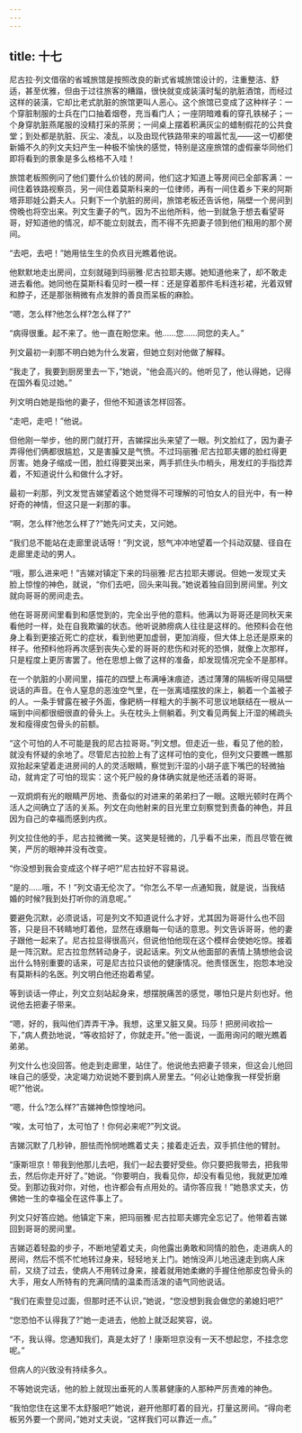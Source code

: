 ```yaml
---
---
---
```

title: 十七
---




尼古拉·列文借宿的省城旅馆是按照改良的新式省城旅馆设计的，注重整洁、舒适，甚至优雅，但由于过往旅客的糟蹋，很快就变成装潢时髦的肮脏酒馆，而经过这样的装潢，它却比老式肮脏的旅馆更叫人恶心。这个旅馆已变成了这种样子：一个穿脏制服的士兵在门口抽着烟卷，充当看门人；一座阴暗难看的穿孔铁梯子；一个身穿肮脏燕尾服的没精打采的茶房；一间桌上摆着积满灰尘的蜡制假花的公共食堂；到处都是肮脏、灰尘、凌乱，以及由现代铁路带来的喧嚣忙乱——这一切都使新婚不久的列文夫妇产生一种极不愉快的感觉，特别是这座旅馆的虚假豪华同他们即将看到的景象是多么格格不入哇！

旅馆老板照例问了他们要什么价钱的房间，他们这才知道上等房间已全部客满：一间住着铁路视察员，另一间住着莫斯科来的一位律师，再有一间住着乡下来的阿斯塔菲耶娃公爵夫人。只剩下一个肮脏的房间，旅馆老板还告诉他，隔壁一个房间到傍晚也将空出来。列文生妻子的气，因为不出他所料，他一到就急于想去看望哥哥，好知道他的情况，却不能立刻就去，而不得不先把妻子领到他们租用的那个房间。

“去吧，去吧！”她用怯生生的负疚目光瞧着他说。

他默默地走出房间，立刻就碰到玛丽雅·尼古拉耶夫娜。她知道他来了，却不敢走进去看他。她同他在莫斯科看见时一模一样：还是穿着那件毛料连衫裙，光着双臂和脖子，还是那张稍微有点发胖的善良而呆板的麻脸。

“嗯，怎么样?他怎么样?怎么样了?”

“病得很重。起不来了。他一直在盼您来。他……您……同您的夫人。”

列文最初一刹那不明白她为什么发窘，但她立刻对他做了解释。

“我走了，我要到厨房里去一下，”她说，“他会高兴的。他听见了，他认得她，记得在国外看见过她。”

列文明白她是指他的妻子，但他不知道该怎样回答。

“走吧，走吧！”他说。

但他刚一举步，他的房门就打开，吉娣探出头来望了一眼。列文脸红了，因为妻子弄得他们俩都很尴尬，又是害臊又是气愤。不过玛丽雅·尼古拉耶夫娜的脸红得更厉害。她身子缩成一团，脸红得要哭出来，两手抓住头巾梢头，用发红的手指捻弄着，不知道说什么和做什么才好。

最初一刹那，列文发觉吉娣望着这个她觉得不可理解的可怕女人的目光中，有一种好奇的神情，但这只是一刹那的事。

“啊，怎么样?他怎么样了?”她先问丈夫，又问她。

“我们总不能站在走廊里说话呀！”列文说，怒气冲冲地望着一个抖动双腿、径自在走廊里走动的男人。

“哦，那么进来吧！”吉娣对镇定下来的玛丽雅·尼古拉耶夫娜说。但她一发现丈夫脸上惊惶的神色，就说，“你们去吧，回头来叫我。”她说着独自回到房间里。列文就向哥哥的房间走去。

他在哥哥房间里看到和感觉到的，完全出乎他的意料。他满以为哥哥还是同秋天来看他时一样，处在自我欺骗的状态。他听说肺痨病人往往是这样的。他预料会在他身上看到更接近死亡的症状，看到他更加虚弱，更加消瘦，但大体上总还是原来的样子。他预料他将再次感到丧失心爱的哥哥的悲伤和对死的恐惧，就像上次那样，只是程度上更厉害罢了。他在思想上做了这样的准备，却发现情况完全不是那样。

在一个肮脏的小房间里，描花的四壁上布满唾沫痕迹，透过薄薄的隔板听得见隔壁说话的声音。在令人窒息的恶浊空气里，在一张离墙摆放的床上，躺着一个盖被子的人。一条手臂露在被子外面，像耙柄一样粗大的手腕不可思议地联结在一根从一端到中间都很细很直的骨头上。头在枕头上侧躺着。列文看见两鬓上汗湿的稀疏头发和瘦得皮包骨头的前额。

“这个可怕的人不可能是我的尼古拉哥哥。”列文想。但走近一些，看见了他的脸，就没有怀疑的余地了。尽管尼古拉脸上有了这样可怕的变化，但列文只要瞧一瞧那双抬起来望着走进房间的人的灵活眼睛，察觉到汗湿的小胡子底下嘴巴的轻微抽动，就肯定了可怕的现实：这个死尸般的身体确实就是他还活着的哥哥。

一双炯炯有光的眼睛严厉地、责备似的对进来的弟弟扫了一眼。这眼光顿时在两个活人之间确立了活的关系。列文在向他射来的目光里立刻察觉到责备的神色，并且因为自己的幸福而感到内疚。

列文拉住他的手，尼古拉微微一笑。这笑是轻微的，几乎看不出来，而且尽管在微笑，严厉的眼神并没有改变。

“你没想到我会变成这个样子吧?”尼古拉好不容易说。

“是的……哦，不！”列文语无伦次了。“你怎么不早一点通知我，就是说，当我结婚的时候?我到处打听你的消息呢。”

要避免沉默，必须说话，可是列文不知道说什么才好，尤其因为哥哥什么也不回答，只是目不转睛地盯着他，显然在琢磨每一句话的意思。列文告诉哥哥，他的妻子跟他一起来了。尼古拉显得很高兴，但说他怕他现在这个模样会使她吃惊。接着是一阵沉默。尼古拉忽然转动身子，说起话来。列文从他面部的表情上猜想他会说出什么特别重要的话来，可是尼古拉只谈他的健康情况。他责怪医生，抱怨本地没有莫斯科的名医。列文明白他还抱着希望。

等到谈话一停止，列文立刻站起身来，想摆脱痛苦的感觉，哪怕只是片刻也好。他说他去把妻子带来。

“嗯，好的，我叫他们弄弄干净。我想，这里又脏又臭。玛莎！把房间收拾一下，”病人费劲地说，“等收拾好了，你就走开。”他一面说，一面用询问的眼光瞧着弟弟。

列文什么也没回答。他走到走廊里，站住了。他说他去把妻子领来，但这会儿他回味自己的感受，决定竭力劝说她不要到病人房里去。“何必让她像我一样受折磨呢?”他说。

“嗯，什么?怎么样?”吉娣神色惊惶地问。

“唉，太可怕了，太可怕了！你何必来呢?”列文说。

吉娣沉默了几秒钟，胆怯而怜悯地瞧着丈夫；接着走近去，双手抓住他的臂肘。

“康斯坦京！带我到他那儿去吧，我们一起去要好受些。你只要把我带去，把我带去，然后你走开好了。”她说。“你要明白，我看见你，却没有看见他，我就更加难受。到那边我对你，对他，也许都会有点用处的。请你答应我！”她恳求丈夫，仿佛她一生的幸福全在这件事上了。

列文只好答应她。他镇定下来，把玛丽雅·尼古拉耶夫娜完全忘记了。他带着吉娣回到哥哥的房间里。

吉娣迈着轻盈的步子，不断地望着丈夫，向他露出勇敢和同情的脸色，走进病人的房间，然后不慌不忙地转过身来，轻轻地关上门。她悄没声儿地迅速走到病人床前，又绕了过去，使病人不用转过身来，接着就用她柔嫩的手握住他那皮包骨头的大手，用女人所特有的充满同情的温柔而活泼的语气同他说话。

“我们在索登见过面，但那时还不认识，”她说，“您没想到我会做您的弟媳妇吧?”

“您恐怕不认得我了?”她一走进去，他脸上就泛起笑容，说。

“不，我认得。您通知我们，真是太好了！康斯坦京没有一天不想起您，不挂念您呢。”

但病人的兴致没有持续多久。

不等她说完话，他的脸上就现出垂死的人羡慕健康的人那种严厉责难的神色。

“我怕您住在这里不太舒服吧?”她说，避开他那盯着的目光，打量这房间。“得向老板另外要一个房间，”她对丈夫说，“这样我们可以靠近一点。”